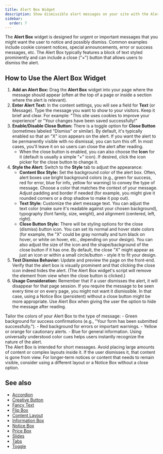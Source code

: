 ```yaml
---
title: Alert Box Widget
description: Show dismissible alert messages on your site with the Alert Box widget for Elementor.
sidebar:
  order: 7
---
```



The **Alert Box** widget is designed for urgent or important messages that you might want the user to notice and possibly dismiss. Common examples include cookie consent notices, special announcements, error or success messages, etc. The Alert Box typically features a block of text styled prominently and can include a close ("×") button that allows users to dismiss the alert.

## How to Use the Alert Box Widget

<Steps>

1. **Add an Alert Box:** Drag the **Alert Box** widget into your page where the message should appear (often at the top of a page or inside a section where the alert is relevant).
2. **Enter Alert Text:** In the content settings, you will see a field for **Text** (or Message). Type the message you want to show to your visitors. Keep it brief and clear. For example: "This site uses cookies to improve your experience" or "Your changes have been saved successfully!"
3. **Enable/Disable Close Button:** There is a toggle option for **Close Button** (sometimes labeled "Dismiss" or similar). By default, it's typically enabled so that an "X" icon appears on the alert. If you want the alert to be permanently visible with no dismissal, you can turn this off. In most cases, you'll leave it on so users can close the alert after reading.
   - When the close button is enabled, you can also choose the **Icon** for it (default is usually a simple "×" icon). If desired, click the icon picker for the close button to change it.
4. **Style the Alert:** Switch to the **Style** tab to adjust the appearance:
   - **Content Box Style:** Set the background color of the alert box. Often, alert boxes use bright background colors (e.g., green for success, red for error, blue for info, yellow for warning) to convey the type of message. Choose a color that matches the context of your message. Adjust padding and border if needed (for example, you might give it rounded corners or a drop shadow to make it pop out).
   - **Text Style:** Customize the alert message text. You can adjust the text color (make sure it's readable against your chosen background), typography (font family, size, weight), and alignment (centered, left, right).
   - **Close Button Style:** There will be styling options for the close (dismiss) button icon. You can set its normal and hover state colors (for example, the "X" could be gray normally and turn black on hover, or white on hover, etc., depending on your design). You can also adjust the size of the icon and the shape/background of the close button if it has one. By default, the close "X" might appear as just an icon or within a small circle/button - style it to fit your design.
5. **Test Dismiss Behavior:** Update and preview the page on the front-end. Verify that the alert box is visually prominent and that clicking the close icon indeed hides the alert. (The Alert Box widget's script will remove the element from view when the close button is clicked.)
6. **Usage Consideration:** Remember that if a user dismisses the alert, it will disappear for that page session. If you require the message to be seen every time or on every page, you might not want it dismissible. In that case, using a Notice Box (persistent) without a close button might be more appropriate. Use Alert Box when giving the user the option to hide the message after reading.

</Steps>

<Aside type='tip'>
Tailor the colors of your Alert Box to the type of message:
- Green background for success confirmations (e.g., "Your form has been submitted successfully.").
- Red background for errors or important warnings.
- Yellow or orange for cautionary alerts.
- Blue for general information.
Using universally understood color cues helps users instantly recognize the nature of the alert.
</Aside>

<Aside type='note'>
The Alert Box is intended for short messages. Avoid placing large amounts of content or complex layouts inside it. If the user dismisses it, that content is gone from view. For longer-term notices or content that needs to remain visible, consider using a different layout or a Notice Box without a close option.
</Aside>

## See also

- [Accordion](/vertex/widgets/content-layout/accordion/)
- [Creative Button](/vertex/widgets/content-layout/creative-button/)
- [Fancy Text](/vertex/widgets/content-layout/fancy-text/)
- [Flip Box](/vertex/widgets/content-layout/flip-box/)
- [Content Layout](/vertex/widgets/content-layout/)
- [Information Box](/vertex/widgets/content-layout/information-box/)
- [Notice Box](/vertex/widgets/content-layout/notice-box/)
- [Price Box](/vertex/widgets/content-layout/price-box/)
- [Slides](/vertex/widgets/content-layout/slides/)
- [Tabs](/vertex/widgets/content-layout/tabs/)
- [Toggle](/vertex/widgets/content-layout/toggle/)
